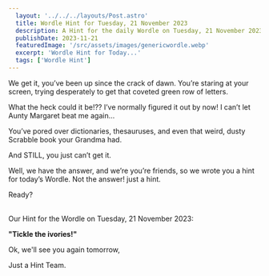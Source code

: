 ```yaml
---
  layout: '../../../layouts/Post.astro'
  title: Wordle Hint for Tuesday, 21 November 2023
  description: A Hint for the daily Wordle on Tuesday, 21 November 2023
  publishDate: 2023-11-21
  featuredImage: '/src/assets/images/genericwordle.webp'
  excerpt: 'Wordle Hint for Today...'
  tags: ['Wordle Hint']
---
```


  We get it, you’ve been up since the crack of dawn. You’re staring at your screen, trying desperately to get that coveted green row of letters. 

  What the heck could it be!??
  I’ve normally figured it out by now!
  I can’t let Aunty Margaret beat me again… 

  You’ve pored over dictionaries, thesauruses, and even that weird, dusty Scrabble book your Grandma had.

  And STILL, you just can’t get it. 

  Well, we have the answer, and we’re you’re friends, so we wrote you a hint for today’s Wordle.
  Not the answer! just a hint. 

  Ready?<br /><br />

  Our Hint for the Wordle on Tuesday, 21 November 2023:

  **"Tickle the ivories!"**

  Ok, we'll see you again tomorrow, 

  Just a Hint Team.
  